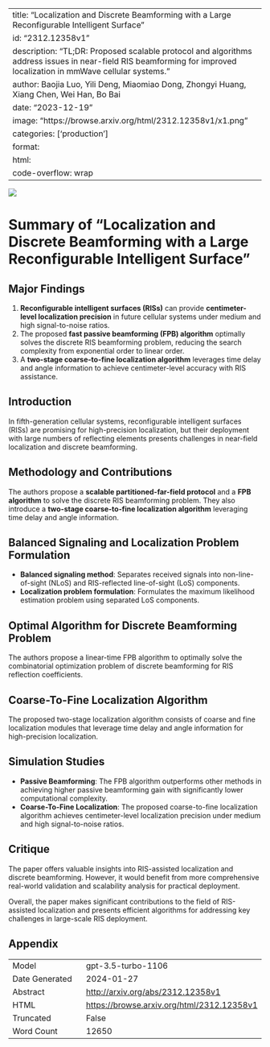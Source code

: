 
---
title: "Localization and Discrete Beamforming with a Large Reconfigurable Intelligent Surface"
id: "2312.12358v1"
description: "TL;DR: Proposed scalable protocol and algorithms address issues in near-field RIS beamforming for improved localization in mmWave cellular systems."
author: Baojia Luo, Yili Deng, Miaomiao Dong, Zhongyi Huang, Xiang Chen, Wei Han, Bo Bai
date: "2023-12-19"
image: "https://browse.arxiv.org/html/2312.12358v1/x1.png"
categories: ['production']
format:
  html:
    code-overflow: wrap
---

![](https://browse.arxiv.org/html/2312.12358v1/x1.png)

# Summary of "Localization and Discrete Beamforming with a Large Reconfigurable Intelligent Surface"

## Major Findings
1. **Reconfigurable intelligent surfaces (RISs)** can provide **centimeter-level localization precision** in future cellular systems under medium and high signal-to-noise ratios.
2. The proposed **fast passive beamforming (FPB) algorithm** optimally solves the discrete RIS beamforming problem, reducing the search complexity from exponential order to linear order.
3. A **two-stage coarse-to-fine localization algorithm** leverages time delay and angle information to achieve centimeter-level accuracy with RIS assistance.

## Introduction
In fifth-generation cellular systems, reconfigurable intelligent surfaces (RISs) are promising for high-precision localization, but their deployment with large numbers of reflecting elements presents challenges in near-field localization and discrete beamforming.

## Methodology and Contributions
The authors propose a **scalable partitioned-far-field protocol** and a **FPB algorithm** to solve the discrete RIS beamforming problem. They also introduce a **two-stage coarse-to-fine localization algorithm** leveraging time delay and angle information.

## Balanced Signaling and Localization Problem Formulation
- **Balanced signaling method**: Separates received signals into non-line-of-sight (NLoS) and RIS-reflected line-of-sight (LoS) components.
- **Localization problem formulation**: Formulates the maximum likelihood estimation problem using separated LoS components.

## Optimal Algorithm for Discrete Beamforming Problem
The authors propose a linear-time FPB algorithm to optimally solve the combinatorial optimization problem of discrete beamforming for RIS reflection coefficients.

## Coarse-To-Fine Localization Algorithm
The proposed two-stage localization algorithm consists of coarse and fine localization modules that leverage time delay and angle information for high-precision localization.

## Simulation Studies
- **Passive Beamforming**: The FPB algorithm outperforms other methods in achieving higher passive beamforming gain with significantly lower computational complexity.
- **Coarse-To-Fine Localization**: The proposed coarse-to-fine localization algorithm achieves centimeter-level localization precision under medium and high signal-to-noise ratios.

## Critique
The paper offers valuable insights into RIS-assisted localization and discrete beamforming. However, it would benefit from more comprehensive real-world validation and scalability analysis for practical deployment.

Overall, the paper makes significant contributions to the field of RIS-assisted localization and presents efficient algorithms for addressing key challenges in large-scale RIS deployment.

## Appendix

|          |          |
|----------|----------|
| Model     | gpt-3.5-turbo-1106       |
| Date Generated     | 2024-01-27       |
| Abstract | [http://arxiv.org/abs/2312.12358v1](http://arxiv.org/abs/2312.12358v1)        |
| HTML     | [https://browse.arxiv.org/html/2312.12358v1](https://browse.arxiv.org/html/2312.12358v1)       |
| Truncated       | False       |
| Word Count       | 12650       |